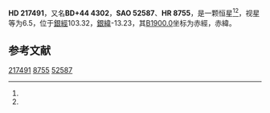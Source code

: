 {{Starbox begin
| name = HD 217491
}}
{{Starbox observe
| epoch = [[J2000.0|J2000.0]]
| constell = {{星座名待查}}<ref name=SIMBAD>{{cite web
 | url=http://simbad.u-strasbg.fr/simbad/sim-id?Ident=HR+8755
 | title=Pulsating variable Star
 | publisher=Centre de Données astronomiques de Strasbourg
 | work=SIMBAD
 | accessdate=2012-07-13
 | archive-date=2016-03-17
 | archive-url=https://web.archive.org/web/20160317134327/http://simbad.u-strasbg.fr/simbad/sim-id?Ident=HR%208755
 | dead-url=no
 }}</ref><ref name=DATA>{{cite web
 | url=http://vizier.u-strasbg.fr/viz-bin/VizieR-5?-out.add=.&-source=5050&-corr=PK=HR&-out.max=9999&HR=8755
 | title=VizieR Detailed Page
 | accessdate=2012-07-13
 | archive-date=2016-03-05
 | archive-url=https://web.archive.org/web/20160305222530/http://vizier.u-strasbg.fr/viz-bin/VizieR-5?-out.add=.&-source=5050&-corr=PK=HR&-out.max=9999&HR=8755
 | dead-url=no
 }}</ref>
| 星官 = 
| ra = {{RA|23|0|34.4}}<ref name=SIMBAD /><ref name=DATA />
| dec = {{DEC|+45|22|30}}<ref name=SIMBAD /><ref name=DATA />
| appmag_v = 6.5<ref name=SIMBAD /><ref name=DATA />
}}
{{Starbox character
| class = A3V<ref name=SIMBAD /><ref name=DATA />
| b-v = <ref name=SIMBAD /><ref name=DATA />
| u-b = <ref name=SIMBAD /><ref name=DATA />
| r-i = <ref name=SIMBAD /><ref name=DATA />
| variable = 
}}
{{Starbox astrometry
| radial_v = 
| prop_mo_ra = -4
| parallax = 
| p_error = 
}}
{{Starbox catalog
| names =BD+44 4302，[[SAO星表|SAO]] 52587，[[HD星表|HD]] 217491，[[HR星表|HR]] 8755}}
{{Starbox reference |Simbad=HR+8755}}
{{Starbox end}}

'''HD 217491'''，又名'''BD+44 4302'''，'''SAO 52587'''、'''HR 8755'''，是一颗恒星<ref name=SIMBAD /><ref name=DATA />，视星等为6.5，位于[[銀道座標系|銀經]]103.32，[[銀道座標系|銀緯]]-13.23，其[[B1900.0|B1900.0]]坐标为赤經{{RA|22|56|2.6}}，赤緯{{DEC|+44|-13.23|18}}。

== 参考文献 ==
{{reflist}}

{{star-stub}}

[[Category:HD和HDE天體|217491]]
[[Category:HR天體|8755]]
[[Category:SAO天體|52587]]